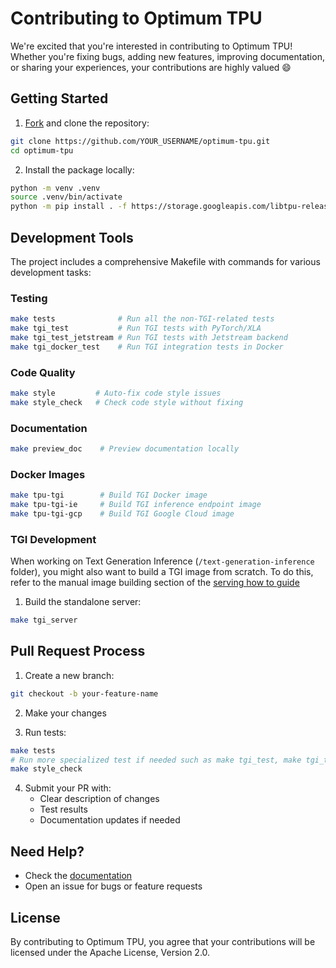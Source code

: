 # Contributing to Optimum TPU

We're excited that you're interested in contributing to Optimum TPU! Whether you're fixing bugs, adding new features, improving documentation, or sharing your experiences, your contributions are highly valued 😄

## Getting Started

1. [Fork](https://github.com/huggingface/optimum-tpu/fork) and clone the repository:
```bash
git clone https://github.com/YOUR_USERNAME/optimum-tpu.git
cd optimum-tpu
```

2. Install the package locally:
```bash
python -m venv .venv
source .venv/bin/activate
python -m pip install . -f https://storage.googleapis.com/libtpu-releases/index.html
```

## Development Tools

The project includes a comprehensive Makefile with commands for various development tasks:

### Testing
```bash
make tests              # Run all the non-TGI-related tests
make tgi_test           # Run TGI tests with PyTorch/XLA
make tgi_test_jetstream # Run TGI tests with Jetstream backend
make tgi_docker_test    # Run TGI integration tests in Docker
```

### Code Quality
```bash
make style         # Auto-fix code style issues
make style_check   # Check code style without fixing
```

### Documentation
```bash
make preview_doc    # Preview documentation locally
```

### Docker Images
```bash
make tpu-tgi        # Build TGI Docker image
make tpu-tgi-ie     # Build TGI inference endpoint image
make tpu-tgi-gcp    # Build TGI Google Cloud image
```

### TGI Development
When working on Text Generation Inference (`/text-generation-inference` folder), you might also want to build a TGI image from scratch. To do this, refer to the manual image building section of the [serving how to guide](./howto/serving)

1. Build the standalone server:
```bash
make tgi_server
```

## Pull Request Process

1. Create a new branch:
```bash
git checkout -b your-feature-name
```

2. Make your changes

3. Run tests:
```bash
make tests 
# Run more specialized test if needed such as make tgi_test, make tgi_test_jetstream, make tgi_docker_test
make style_check
```

4. Submit your PR with:
   - Clear description of changes
   - Test results
   - Documentation updates if needed

## Need Help?

- Check the [documentation](https://huggingface.co/docs/optimum/tpu/overview)
- Open an issue for bugs or feature requests

## License

By contributing to Optimum TPU, you agree that your contributions will be licensed under the Apache License, Version 2.0.